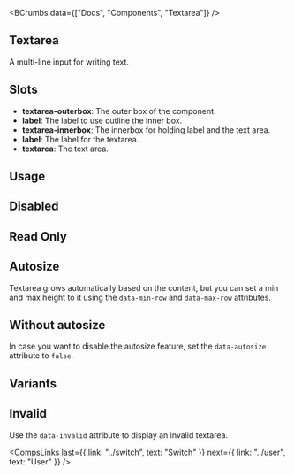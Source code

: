 
<BCrumbs data={["Docs", "Components", "Textarea"]} />

<Article>

# Textarea

A multi-line input for writing text.

## Slots

- **textarea-outerbox**: The outer box of the component.
- **label**: The label to use outline the inner box.
- **textarea-innerbox**: The innerbox for holding label and the text area.
- **label**: The label for the textarea.
- **textarea**: The text area.

## Usage

<CodePreview code={textareaCodes.default} />

## Disabled

<CodePreview code={textareaCodes.disabled} />

## Read Only

<CodePreview code={textareaCodes.readOnly} />

## Autosize

Textarea grows automatically based on the content, but you can set a min and max height to it using the `data-min-row` and `data-max-row` attributes. 

<CodePreview code={textareaCodes.autoSize} />

## Without autosize

In case you want to disable the autosize feature, set the `data-autosize` attribute to `false`.

<CodePreview code={textareaCodes.withoutAutosize} />

## Variants

<CodePreview code={textareaCodes.variants} />

## Invalid

Use the `data-invalid` attribute to display an invalid textarea.

<CodePreview code={textareaCodes.invalid} />

<CompsLinks
  last={{ link: "../switch", text: "Switch" }}
  next={{ link: "../user", text: "User" }}
/>

</Article>